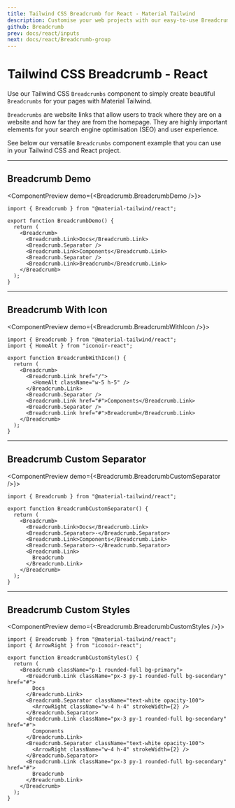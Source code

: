 ```yaml
---
title: Tailwind CSS Breadcrumb for React - Material Tailwind
description: Customise your web projects with our easy-to-use Breadcrumb component for Tailwind CSS and React using Material Design guidelines.
github: Breadcrumb
prev: docs/react/inputs
next: docs/react/Breadcrumb-group
---
```


# Tailwind CSS Breadcrumb - React

Use our Tailwind CSS `Breadcrumbs` component to simply create beautiful `Breadcrumbs` for your pages with Material Tailwind.

`Breadcrumbs` are website links that allow users to track where they are on a website and how far they are from the homepage. They are highly important elements for your search engine optimisation (SEO) and user experience.

See below our versatile `Breadcrumbs` component example that you can use in your Tailwind CSS and React project.

---

## Breadcrumb Demo

<ComponentPreview demo={<Breadcrumb.BreadcrumbDemo />}>
```tsx
import { Breadcrumb } from "@material-tailwind/react";

export function BreadcrumbDemo() {
  return (
    <Breadcrumb>
      <Breadcrumb.Link>Docs</Breadcrumb.Link>
      <Breadcrumb.Separator />
      <Breadcrumb.Link>Components</Breadcrumb.Link>
      <Breadcrumb.Separator />
      <Breadcrumb.Link>Breadcrumb</Breadcrumb.Link>
    </Breadcrumb>
  );
}
```
</ComponentPreview>

---

## Breadcrumb With Icon

<ComponentPreview demo={<Breadcrumb.BreadcrumbWithIcon />}>
```tsx
import { Breadcrumb } from "@material-tailwind/react";
import { HomeAlt } from "iconoir-react";

export function BreadcrumbWithIcon() {
  return (
    <Breadcrumb>
      <Breadcrumb.Link href="/">
        <HomeAlt className="w-5 h-5" />
      </Breadcrumb.Link>
      <Breadcrumb.Separator />
      <Breadcrumb.Link href="#">Components</Breadcrumb.Link>
      <Breadcrumb.Separator />
      <Breadcrumb.Link href="#">Breadcrumb</Breadcrumb.Link>
    </Breadcrumb>
  );
}
```
</ComponentPreview>

---

## Breadcrumb Custom Separator

<ComponentPreview demo={<Breadcrumb.BreadcrumbCustomSeparator />}>
```tsx
import { Breadcrumb } from "@material-tailwind/react";

export function BreadcrumbCustomSeparator() {
  return (
    <Breadcrumb>
      <Breadcrumb.Link>Docs</Breadcrumb.Link>
      <Breadcrumb.Separator>-</Breadcrumb.Separator>
      <Breadcrumb.Link>Components</Breadcrumb.Link>
      <Breadcrumb.Separator>-</Breadcrumb.Separator>
      <Breadcrumb.Link>
        Breadcrumb
      </Breadcrumb.Link>
    </Breadcrumb>
  );
}
```
</ComponentPreview>

---

## Breadcrumb Custom Styles

<ComponentPreview demo={<Breadcrumb.BreadcrumbCustomStyles />}>
```tsx
import { Breadcrumb } from "@material-tailwind/react";
import { ArrowRight } from "iconoir-react";

export function BreadcrumbCustomStyles() {
  return (
    <Breadcrumb className="p-1 rounded-full bg-primary">
      <Breadcrumb.Link className="px-3 py-1 rounded-full bg-secondary" href="#">
        Docs
      </Breadcrumb.Link>
      <Breadcrumb.Separator className="text-white opacity-100">
        <ArrowRight className="w-4 h-4" strokeWidth={2} />
      </Breadcrumb.Separator>
      <Breadcrumb.Link className="px-3 py-1 rounded-full bg-secondary" href="#">
        Components
      </Breadcrumb.Link>
      <Breadcrumb.Separator className="text-white opacity-100">
        <ArrowRight className="w-4 h-4" strokeWidth={2} />
      </Breadcrumb.Separator>
      <Breadcrumb.Link className="px-3 py-1 rounded-full bg-secondary" href="#">
        Breadcrumb
      </Breadcrumb.Link>
    </Breadcrumb>
  );
}
```
</ComponentPreview>

